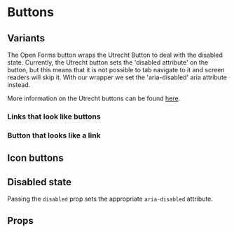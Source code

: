 

<Meta of={OFButtonStories} />

# Buttons

## Variants

The Open Forms button wraps the Utrecht Button to deal with the disabled state. Currently, the
Utrecht button sets the 'disabled attribute' on the button, but this means that it is not possible
to tab navigate to it and screen readers will skip it. With our wrapper we set the 'aria-disabled'
aria attribute instead.

More information on the Utrecht buttons can be found
[here](https://nl-design-system.github.io/themes/?path=/docs/button--gemeente-utrecht).

<Canvas>
  <Story of={OFButtonStories.UtrechtDefault} />
  <Story of={OFButtonStories.UtrechtPrimary} />
  <Story of={OFButtonStories.UtrechtSecondary} />
  <Story of={OFButtonStories.UtrechtDanger} />
</Canvas>

### Links that look like buttons

<Canvas>
  <Story of={OFButtonStories.UtrechtLinkLooksLikeDefaultButton} />
  <Story of={OFButtonStories.UtrechtLinkLooksLikePrimaryButton} />
  <Story of={OFButtonStories.UtrechtLinkLooksLikeSecondaryButton} />
</Canvas>

### Button that looks like a link

<Canvas>
  <Story of={OFButtonStories.UtrechtButtonLooksLikeLink} />
</Canvas>

## Icon buttons

<Canvas>
  <Story of={OFButtonStories.UtrechtIconButton} />
  <Story of={OFButtonStories.UtrechtIconButtonDanger} />
</Canvas>

## Disabled state

Passing the `disabled` prop sets the appropriate `aria-disabled` attribute.

<Canvas of={OFButtonStories.UtrechtButtonDisabled} />

## Props

<ArgTypes of={OFButtonStories} />
